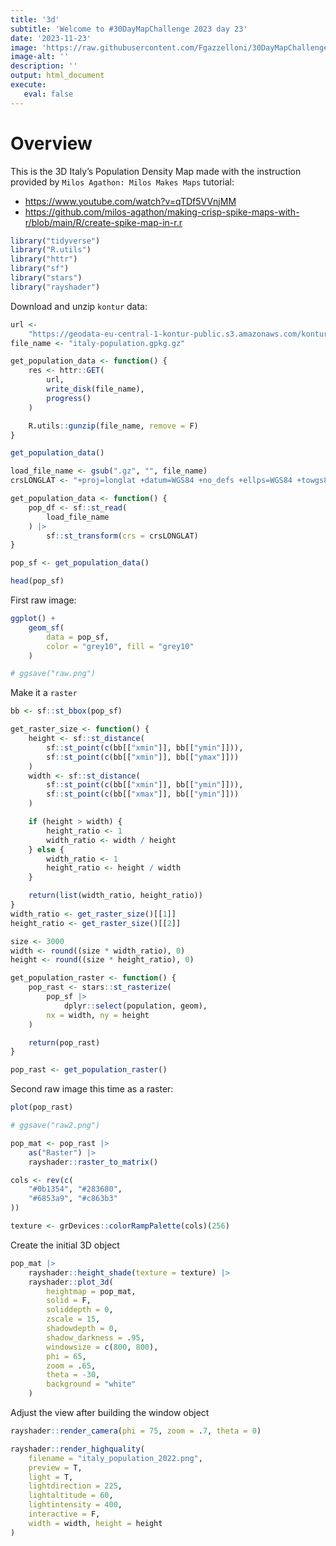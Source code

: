 ```yaml
---
title: '3d'
subtitle: 'Welcome to #30DayMapChallenge 2023 day 23'
date: '2023-11-23'
image: 'https://raw.githubusercontent.com/Fgazzelloni/30DayMapChallenge/master/2023/day23_3D/day23_3D.png'
image-alt: ''
description: ''
output: html_document
execute: 
   eval: false
---
```



# Overview

This is the 3D Italy's Population Density Map made with the instruction provided by `Milos Agathon: Milos Makes Maps` tutorial:

- <https://www.youtube.com/watch?v=qTDf5VVnjMM>
- <https://github.com/milos-agathon/making-crisp-spike-maps-with-r/blob/main/R/create-spike-map-in-r.r>

```r
library("tidyverse")
library("R.utils")
library("httr")
library("sf")
library("stars")
library("rayshader")
```

Download and unzip `kontur` data: 
```r
url <-
    "https://geodata-eu-central-1-kontur-public.s3.amazonaws.com/kontur_datasets/kontur_population_IT_20220630.gpkg.gz"
file_name <- "italy-population.gpkg.gz"

get_population_data <- function() {
    res <- httr::GET(
        url,
        write_disk(file_name),
        progress()
    )

    R.utils::gunzip(file_name, remove = F)
}

get_population_data()
```


```r
load_file_name <- gsub(".gz", "", file_name)
crsLONGLAT <- "+proj=longlat +datum=WGS84 +no_defs +ellps=WGS84 +towgs84=0,0,0"
```


```r
get_population_data <- function() {
    pop_df <- sf::st_read(
        load_file_name
    ) |>
        sf::st_transform(crs = crsLONGLAT)
}

pop_sf <- get_population_data()

head(pop_sf)
```

First raw image:
```r
ggplot() +
    geom_sf(
        data = pop_sf,
        color = "grey10", fill = "grey10"
    )
```
```r
# ggsave("raw.png")
```

Make it a `raster`
```r
bb <- sf::st_bbox(pop_sf)

get_raster_size <- function() {
    height <- sf::st_distance(
        sf::st_point(c(bb[["xmin"]], bb[["ymin"]])),
        sf::st_point(c(bb[["xmin"]], bb[["ymax"]]))
    )
    width <- sf::st_distance(
        sf::st_point(c(bb[["xmin"]], bb[["ymin"]])),
        sf::st_point(c(bb[["xmax"]], bb[["ymin"]]))
    )

    if (height > width) {
        height_ratio <- 1
        width_ratio <- width / height
    } else {
        width_ratio <- 1
        height_ratio <- height / width
    }

    return(list(width_ratio, height_ratio))
}
width_ratio <- get_raster_size()[[1]]
height_ratio <- get_raster_size()[[2]]

size <- 3000
width <- round((size * width_ratio), 0)
height <- round((size * height_ratio), 0)

get_population_raster <- function() {
    pop_rast <- stars::st_rasterize(
        pop_sf |>
            dplyr::select(population, geom),
        nx = width, ny = height
    )

    return(pop_rast)
}

pop_rast <- get_population_raster()
```

Second raw image this time as a raster:
```r
plot(pop_rast)
```


```r
# ggsave("raw2.png")
```


```r
pop_mat <- pop_rast |>
    as("Raster") |>
    rayshader::raster_to_matrix()
```


```r
cols <- rev(c(
    "#0b1354", "#283680",
    "#6853a9", "#c863b3"
))

texture <- grDevices::colorRampPalette(cols)(256)
```

Create the initial 3D object
```r
pop_mat |>
    rayshader::height_shade(texture = texture) |>
    rayshader::plot_3d(
        heightmap = pop_mat,
        solid = F,
        soliddepth = 0,
        zscale = 15,
        shadowdepth = 0,
        shadow_darkness = .95,
        windowsize = c(800, 800),
        phi = 65,
        zoom = .65,
        theta = -30,
        background = "white"
    )
```

Adjust the view after building the window object
```r
rayshader::render_camera(phi = 75, zoom = .7, theta = 0)

rayshader::render_highquality(
    filename = "italy_population_2022.png",
    preview = T,
    light = T,
    lightdirection = 225,
    lightaltitude = 60,
    lightintensity = 400,
    interactive = F,
    width = width, height = height
)
```


